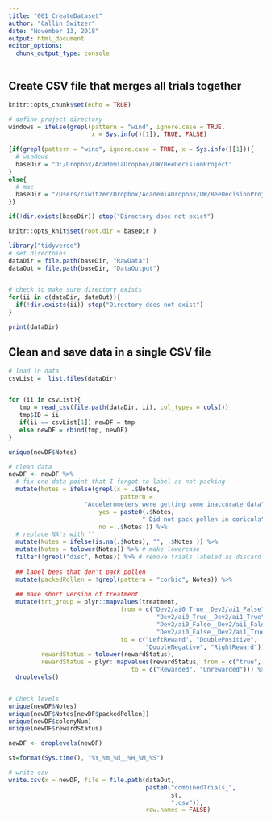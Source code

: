 ```yaml
---
title: "001_CreateDataset"
author: "Callin Switzer"
date: "November 13, 2018"
output: html_document
editor_options: 
  chunk_output_type: console
---
```


## Create CSV file that merges all trials together


```r
knitr::opts_chunk$set(echo = TRUE)

# define project directory
windows = ifelse(grepl(pattern = "wind", ignore.case = TRUE, 
                       x = Sys.info()[1]), TRUE, FALSE)
  
{if(grepl(pattern = "wind", ignore.case = TRUE, x = Sys.info()[1])){
  # windows
  baseDir = "D:/Dropbox/AcademiaDropbox/UW/BeeDecisionProject"
}
else{
  # mac
  baseDir = "/Users/cswitzer/Dropbox/AcademiaDropbox/UW/BeeDecisionProject"
}}

if(!dir.exists(baseDir)) stop("Directory does not exist")

knitr::opts_knit$set(root.dir = baseDir )
```




```r
library("tidyverse")
# set directoies
dataDir = file.path(baseDir, "RawData")
dataOut = file.path(baseDir, "DataOutput")


# check to make sure directory exists
for(ii in c(dataDir, dataOut)){
  if(!dir.exists(ii)) stop("Directory does not exist")
}

print(dataDir)

```

## Clean and save data in a single CSV file

```r
# load in data
csvList =  list.files(dataDir)


for (ii in csvList){
   tmp = read_csv(file.path(dataDir, ii), col_types = cols())
   tmp$ID = ii
   if(ii == csvList[1]) newDF = tmp
   else newDF = rbind(tmp, newDF)
}  

unique(newDF$Notes)

# clean data
newDF <- newDF %>% 
  # fix one data point that I forgot to label as not packing
  mutate(Notes = ifelse(grepl(x = .$Notes,
                               pattern = 
                     "Accelerometers were getting some inaccurate data"), 
                         yes = paste0(.$Notes, 
                                     " Did not pack pollen in coricula"), 
                         no = .$Notes )) %>%
  # replace NA's with ""
  mutate(Notes = ifelse(is.na(.$Notes), "", .$Notes )) %>%
  mutate(Notes = tolower(Notes)) %>% # make lowercase
  filter(!grepl("disc", Notes)) %>% # remove trials labeled as discard
  
  ## label bees that don't pack pollen
  mutate(packedPollen = !grepl(pattern = "corbic", Notes)) %>%
  
  ## make short version of treatment
  mutate(trt_group = plyr::mapvalues(treatment, 
                               from = c("Dev2/ai0_True__Dev2/ai1_False", 
                                         "Dev2/ai0_True__Dev2/ai1_True", 
                                         "Dev2/ai0_False__Dev2/ai1_False", 
                                         "Dev2/ai0_False__Dev2/ai1_True"), 
                               to = c("LeftReward", "DoublePositive", 
                                      "DoubleNegative", "RightReward")), 
         rewardStatus = tolower(rewardStatus), 
         rewardStatus = plyr::mapvalues(rewardStatus, from = c("true", "false"), 
                                  to = c("Rewarded", "Unrewarded"))) %>%
  droplevels()


# Check levels
unique(newDF$Notes)
unique(newDF$Notes[newDF$packedPollen])
unique(newDF$colonyNum)
unique(newDF$rewardStatus)

newDF <- droplevels(newDF)

st=format(Sys.time(), "%Y_%m_%d__%H_%M_%S")

# write csv
write.csv(x = newDF, file = file.path(dataOut, 
                                      paste0("combinedTrials_", 
                                             st, 
                                             ".csv")), 
                                      row.names = FALSE)
```
